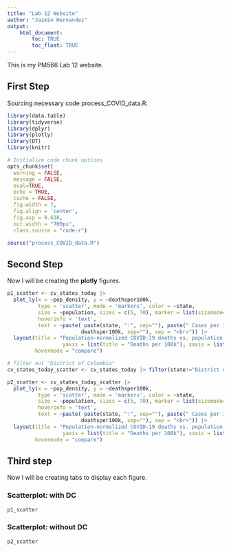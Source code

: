 ```yaml
---
title: "Lab 12 Website"
author: "Jazmin Hernandez"
output: 
    html_document:
        toc: TRUE
        toc_float: TRUE
---
```


This is my PM566 Lab 12 website.

## First Step

Sourcing necessary code process_COVID_data.R.

```r

library(data.table)
library(tidyverse)
library(dplyr)
library(plotly)
library(DT)
library(knitr)

# Initialize code chunk options
opts_chunk$set(
  warning = FALSE,
  message = FALSE,
  eval=TRUE,
  echo = TRUE,
  cache = FALSE,
  fig.width = 7, 
  fig.align = 'center',
  fig.asp = 0.618,
  out.width = "700px",
  class.source = "code-r")
```

```r
source("process_COVID_data.R")
```

## Second Step

Now I will be creating the **plotly** figures.

```r

p1_scatter <- cv_states_today |> 
  plot_ly(x = ~pop_density, y = ~deathsper100k,
          type = 'scatter', mode = 'markers', color = ~state,
          size = ~population, sizes = c(5, 70), marker = list(sizemode='diameter', opacity=0.5),
          hoverinfo = 'text',
          text = ~paste( paste(state, ":", sep=""), paste(" Cases per 100k: ", per100k, sep="") , paste(" Deaths per 100k: ",
                        deathsper100k, sep=""), sep = "<br>")) |>
  layout(title = "Population-normalized COVID-19 deaths vs. population density",
                  yaxis = list(title = "Deaths per 100k"), xaxis = list(title = "Population Density"),
         hovermode = "compare")

# filter out "District of Columbia"
cv_states_today_scatter <- cv_states_today |> filter(state!="District of Columbia")

p2_scatter <- cv_states_today_scatter |> 
  plot_ly(x = ~pop_density, y = ~deathsper100k,
          type = 'scatter', mode = 'markers', color = ~state,
          size = ~population, sizes = c(5, 70), marker = list(sizemode='diameter', opacity=0.5),
          hoverinfo = 'text',
          text = ~paste( paste(state, ":", sep=""), paste(" Cases per 100k: ", per100k, sep="") , paste(" Deaths per 100k: ",
                        deathsper100k, sep=""), sep = "<br>")) |>
  layout(title = "Population-normalized COVID-19 deaths vs. population density",
                  yaxis = list(title = "Deaths per 100k"), xaxis = list(title = "Population Density"),
         hovermode = "compare")
```

## Third step {.tabset}

Now I will be creating tabs to display each figure.

### Scatterplot: with DC

```r
p1_scatter
```

### Scatterplot: without DC

```r
p2_scatter
```
